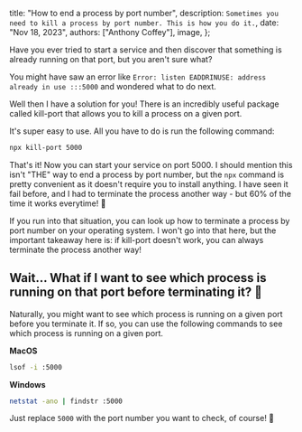   title: "How to end a process by port number",
  description: `Sometimes you need to kill a process by port number. This is how you do it.`,
  date: "Nov 18, 2023",
  authors: ["Anthony Coffey"],
  image,
};

Have you ever tried to start a service and then discover that something is already running on that port, but you aren't sure what?

You might have saw an error like `Error: listen EADDRINUSE: address already in use :::5000` and wondered what to do next.

Well then I have a solution for you! There is an incredibly useful package called kill-port that allows you to kill a process on a given port.

It's super easy to use. All you have to do is run the following command:

```bash
npx kill-port 5000
```

That's it! Now you can start your service on port 5000. I should mention this isn't "THE" way to end a process by port
number, but the `npx` command is pretty convenient as it doesn't require you to install anything. I have seen it fail before, and I had to terminate the process another way - but 60% of the time it works everytime! 🤣

If you run into that situation, you can look up how to terminate a process by port number on your operating system. I won't go into that here, but the important takeaway here is: if kill-port doesn't work, you can always terminate the process another way!

## Wait... What if I want to see which process is running on that port before terminating it? 🤔

Naturally, you might want to see which process is running on a given port before you terminate it. If so, you can use the following commands to see which process is running on a given port.

**MacOS**

```bash
lsof -i :5000
```

**Windows**

```bash
netstat -ano | findstr :5000
```

Just replace `5000` with the port number you want to check, of course! 🤠
